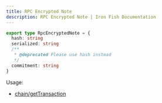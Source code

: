 ```yaml
---
title: RPC Encrypted Note
description: RPC Encrypted Note | Iron Fish Documentation
---
```

```typescript
export type RpcEncryptedNote = {
  hash: string
  serialized: string
  /**
   * @deprecated Please use hash instead
   */
  commitment: string
}

```

Usage: 
- [chain/getTransaction](/developers/documentation/rpc/chain/get_transaction)